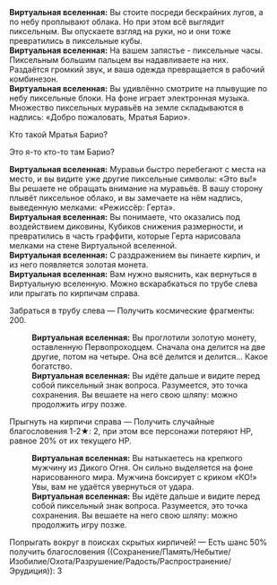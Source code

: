 {{Диалог Начало}}
:'''Виртуальная вселенная:''' Вы стоите посреди бескрайних лугов, а по небу проплывают облака. Но при этом всё выглядит пиксельным. Вы опускаете взгляд на руки, но и они тоже превратились в пиксельные кубы.
:'''Виртуальная вселенная:''' На вашем запястье - пиксельные часы. Пиксельным большим пальцем вы надавливаете на них. Раздаётся громкий звук, и ваша одежда превращается в рабочий комбинезон.
:'''Виртуальная вселенная:''' Вы удивлённо смотрите на плывущие по небу пиксельные блоки. На фоне играет электронная музыка. Множество пиксельных муравьёв на земле складываются в надпись: «Добро пожаловать, Мратья Барио».
:{{Диалог|Стрелка}} Кто такой Мратья Барио?
:{{Диалог|Стрелка}} Это я-то кто-то там Барио?
:'''Виртуальная вселенная:''' Муравьи быстро перебегают с места на место, и вы видите уже другие пиксельные символы: «Это вы!» Вы решаете не обращать внимание на муравьёв. В вашу сторону плывёт пиксельное облако, и вы замечаете на нём надпись, выведенную мелками: «Режиссёр: Герта».
:'''Виртуальная вселенная:''' Вы понимаете, что оказались под воздействием диковины, Кубиков снижения размерности, и превратились в часть граффити, которые Герта нарисовала мелками на стене Виртуальной вселенной.
:'''Виртуальная вселенная:''' С раздражением вы пинаете кирпич, и из него появляется золотая монета.
:'''Виртуальная вселенная:''' Вам нужно выяснить, как вернуться в Виртуальную вселенную. Можно вскарабкаться по трубе слева или прыгать по кирпичам справа.
:{{Диалог|Звезда}} Забраться в трубу слева &mdash; Получить космические фрагменты: 200.
::'''Виртуальная вселенная:''' Вы проглотили золотую монету, оставленную Первопроходцем. Сначала она делится на две другие, потом на четыре. Она всё делится и делится... Какое богатство.
::'''Виртуальная вселенная:''' Вы идёте дальше и видите перед собой пиксельный знак вопроса. Разумеется, это точка сохранения. Вы вешаете на него свою шляпу: можно продолжить игру позже.
:{{Диалог|Звезда}} Прыгнуть на кирпичи справа &mdash; Получить случайные благословения 1-2★: 2, при этом все персонажи потеряют НР, равное 20% от их текущего НР.
::'''Виртуальная вселенная:''' Вы натыкаетесь на крепкого мужчину из Дикого Огня. Он сильно выделяется на фоне нарисованного мира. Мужчина боксирует с криком «КО!» Увы, вам не удаётся увернуться от удара.
::'''Виртуальная вселенная:''' Вы идёте дальше и видите перед собой пиксельный знак вопроса. Разумеется, это точка сохранения. Вы вешаете на него свою шляпу: можно продолжить игру позже.
:{{Диалог|Звезда}} Попрыгать вокруг в поисках скрытых кирпичей! &mdash; Есть шанс 50% получить благословения ((Сохранение/Память/Небытие/Изобилие/Охота/Разрушение/Радость/Распространение/Эрудиция)): 3
{{Диалог Конец}}
